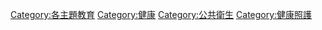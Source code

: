 {{Commonscat|Health education}}

[[Category:各主題教育|Category:各主題教育]]
[[Category:健康|Category:健康]]
[[Category:公共衛生|Category:公共衛生]]
[[Category:健康照護|Category:健康照護]]